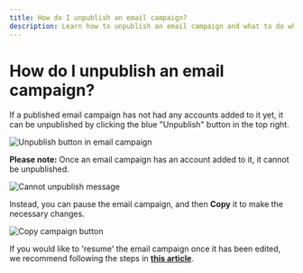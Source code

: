 ```yaml
---
title: How do I unpublish an email campaign?
description: Learn how to unpublish an email campaign and what to do when unpublishing is not possible.
---
```


# How do I unpublish an email campaign?

If a published email campaign has not had any accounts added to it yet, it can be unpublished by clicking the blue "Unpublish" button in the top right.

![Unpublish button in email campaign](/img/marketing/marketing-campaigns/unpublish-button-14008127536535.png)

**Please note:** Once an email campaign has an account added to it, it cannot be unpublished.

![Cannot unpublish message](/img/marketing/marketing-campaigns/cannot-unpublish-14008041199127.png)

Instead, you can pause the email campaign, and then **Copy** it to make the necessary changes.

![Copy campaign button](/img/marketing/marketing-campaigns/copy-campaign-action.png)

If you would like to 'resume' the email campaign once it has been edited, we recommend following the steps in [**this article**](/marketing/marketing-campaigns/copy-paused-email-campaign).
